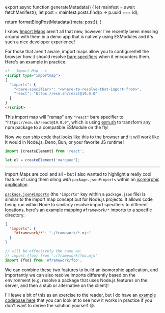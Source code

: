 

export async function generateMetadata() {
  let mainfest = await fetchManifest();
  let post = mainfest.posts.find(p => p.uuid === id);

  return formatBlogPostMetadata({meta: post});
}

<BlogPage id={id}>

I know [Import Maps](https://developer.mozilla.org/en-US/docs/Web/HTML/Element/script/type/importmap) aren't all that new, however I've recently been messing around with them in a demo app that is natively using ESModules and it's such a nice developer experience!

For those that aren't aware, import maps allow you to configure/tell the browser how it should resolve <abbr title="Import specifiers that aren't relative and don't follow a URL scheme, e.g. `'react'`">bare specifiers</abbr> when it encounters them. Here's an example in practice:

```html
<!-- Import Map -->
<script type="importmap">
{
  "imports": {
    "<bare-specifier>": "<where-to-resolve-that-import-from>",
    "react": "https://esm.sh/react@19.0.0"
  }
}
</script>
```

This import map will "remap" any `"react"` bare specifier to `"https://esm.sh/react@19.0.0"`, which is using [esm.sh](https://esm.sh) to transform any npm package to a compatible ESModule on the fly!

Now we can ship code that looks like this to the browser and it will work like it would in Node.js, Deno, Bun, or your favorite JS runtime!

```js
import {createElement} from 'react';

let el = createElement('marquee');
```

<Spacer />

---

<Spacer />

Import Maps are cool and all - but I also wanted to highlight a really cool feature of using them _along with_ `package.json#imports` within an <abbr title="A collection of code that runs in both a server environment and a client environment, as is usually the case with Server Side Rendering applications">isomorphic application</abbr>.

[`package.json#imports`](https://nodejs.org/api/packages.html#subpath-imports) (the `"imports"` key within a `package.json` file) is similar to the import map concept but for Node.js projects. It allows code being run within Node to similarly resolve import specifiers to different locations, here's an example mapping `#framework/*` imports to a specific directory:

```json
{
  "imports": {
    "#framework/*": "./framework/*.mjs"
  }
}
```

```js
// will be effectively the same as:
// import {foo} from './framework/foo.mjs'
import {foo} from '#framework/foo';
```

We can combine these two features to build an isomorphic application, and importantly we can also resolve imports differently based on the environment (e.g. resolve a package that uses Node.js features on the server, and then a stub or alternative on the client)!

I'll leave a bit of this as an exercise to the reader, but I do have an [example codebase here](https://github.com/hamlim/simple-react-ssr-framework) that you can look at to see how it works in practice if you don't want to derive the solution yourself 😅.


</BlogPage>
